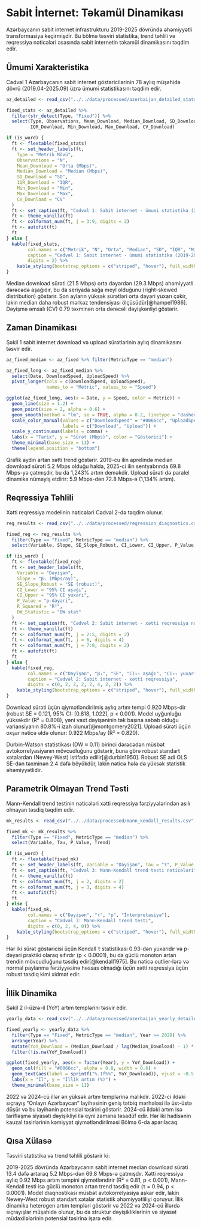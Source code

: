 # Sabit İnternet: Təkamül Dinamikası

Azərbaycanın sabit internet infrastrukturu 2019-2025 dövründə əhəmiyyətli transformasiya keçirmişdir. Bu bölmə təsviri statistika, trend təhlili və reqressiya nəticələri əsasında sabit internetin təkamül dinamikasını təqdim edir.

## Ümumi Xarakteristika

Cədvəl 1 Azərbaycanın sabit internet göstəricilərinin 78 aylıq müşahidə dövrü (2019.04-2025.09) üzrə ümumi statistikasını təqdim edir.

```r
az_detailed <- read_csv("../../data/processed/azerbaijan_detailed_stats.csv", show_col_types = FALSE)

fixed_stats <- az_detailed %>% 
  filter(str_detect(Type, "Fixed")) %>%
  select(Type, Observations, Mean_Download, Median_Download, SD_Download, 
         IQR_Download, Min_Download, Max_Download, CV_Download)

if (is_word) {
  ft <- flextable(fixed_stats)
  ft <- set_header_labels(ft, 
    Type = "Metrik Növü",
    Observations = "N",
    Mean_Download = "Orta (Mbps)",
    Median_Download = "Median (Mbps)", 
    SD_Download = "SD",
    IQR_Download = "IQR",
    Min_Download = "Min",
    Max_Download = "Max",
    CV_Download = "CV"
  )
  ft <- set_caption(ft, "Cədvəl 1: Sabit internet - ümumi statistika (2019-2025)")
  ft <- theme_vanilla(ft)
  ft <- colformat_num(ft, j = 3:9, digits = 2)
  ft <- autofit(ft)
  ft
} else {
  kable(fixed_stats,
        col.names = c("Metrik", "N", "Orta", "Median", "SD", "IQR", "Min", "Max", "CV"),
        caption = "Cədvəl 1: Sabit internet - ümumi statistika (2019-2025)",
        digits = 2) %>%
    kable_styling(bootstrap_options = c("striped", "hover"), full_width = FALSE)
}
```

Median download sürəti (21.5 Mbps) orta dəyərdən (29.3 Mbps) əhəmiyyətli dərəcədə aşağıdır, bu da seriyada sağa meyl olduğunu (right-skewed distribution) göstərir. Son ayların yüksək sürətləri orta dəyəri yuxarı çəkir, lakin median daha robust mərkəz tendensiyası ölçüsüdür[@hampel1986]. Dəyişmə əmsalı (CV) 0.79 təxminən orta dərəcəli dəyişkənliyi göstərir.

## Zaman Dinamikası

Şəkil 1 sabit internet download və upload sürətlərinin aylıq dinamikasını təsvir edir.

```r
az_fixed_median <- az_fixed %>% filter(MetricType == "median")

az_fixed_long <- az_fixed_median %>%
  select(Date, DownloadSpeed, UploadSpeed) %>%
  pivot_longer(cols = c(DownloadSpeed, UploadSpeed),
               names_to = "Metric", values_to = "Speed")

ggplot(az_fixed_long, aes(x = Date, y = Speed, color = Metric)) +
  geom_line(size = 1.2) +
  geom_point(size = 2, alpha = 0.6) +
  geom_smooth(method = "lm", se = TRUE, alpha = 0.2, linetype = "dashed") +
  scale_color_manual(values = c("DownloadSpeed" = "#0066cc", "UploadSpeed" = "#ff6600"),
                     labels = c("Download", "Upload")) +
  scale_y_continuous(labels = comma) +
  labs(x = "Tarix", y = "Sürət (Mbps)", color = "Göstərici") +
  theme_minimal(base_size = 11) +
  theme(legend.position = "bottom")
```

Qrafik aydın artan xətti trend göstərir. 2019-cu ilin aprelində median download sürəti 5.2 Mbps olduğu halda, 2025-ci ilin sentyabrında 69.8 Mbps-yə çatmışdır, bu da 1,243% artım deməkdir. Upload sürəti də paralel dinamika nümayiş etdirir: 5.9 Mbps-dən 72.8 Mbps-ə (1,134% artım).

## Reqressiya Təhlili

Xətti reqressiya modelinin nəticələri Cədvəl 2-də təqdim olunur.

```r
reg_results <- read_csv("../../data/processed/regression_diagnostics.csv", show_col_types = FALSE)

fixed_reg <- reg_results %>% 
  filter(Type == "Fixed", MetricType == "median") %>%
  select(Variable, Slope, SE_Slope_Robust, CI_Lower, CI_Upper, P_Value, R_Squared, DW_Statistic)

if (is_word) {
  ft <- flextable(fixed_reg)
  ft <- set_header_labels(ft,
    Variable = "Dəyişən",
    Slope = "β₁ (Mbps/ay)",
    SE_Slope_Robust = "SE (robust)",
    CI_Lower = "95% CI aşağı",
    CI_Upper = "95% CI yuxarı",
    P_Value = "p-dəyəri",
    R_Squared = "R²",
    DW_Statistic = "DW stat"
  )
  ft <- set_caption(ft, "Cədvəl 2: Sabit internet - xətti reqressiya nəticələri")
  ft <- theme_vanilla(ft)
  ft <- colformat_num(ft, j = 2:5, digits = 2)
  ft <- colformat_num(ft, j = 6, digits = 4)
  ft <- colformat_num(ft, j = 7:8, digits = 2)
  ft <- autofit(ft)
  ft
} else {
  kable(fixed_reg,
        col.names = c("Dəyişən", "β₁", "SE", "CI₉₅ aşağı", "CI₉₅ yuxarı", "p", "R²", "DW"),
        caption = "Cədvəl 2: Sabit internet - xətti reqressiya",
        digits = c(0, 2, 2, 2, 2, 4, 2, 2)) %>%
    kable_styling(bootstrap_options = c("striped", "hover"), full_width = FALSE)
}
```

Download sürəti üçün qiymətləndirilmiş aylıq artım tempi 0.920 Mbps-dir (robust SE = 0.121, 95% CI: [0.818, 1.022], p < 0.001). Model uyğunluğu yüksəkdir (R² = 0.808), yəni vaxt dəyişəninin tək başına səbəb olduğu variansiyanın 80.8%-i izah olunur[@montgomery2021]. Upload sürəti üçün oxşar nəticə əldə olunur: 0.922 Mbps/ay (R² = 0.820).

Durbin-Watson statistikası (DW ≈ 0.11) birinci dərəcədən müsbət avtokorrelyasiyanın mövcudluğunu göstərir, buna görə robust standart xətalardan (Newey-West) istifadə edilir[@durbin1950]. Robust SE adi OLS SE-dən təxminən 2.4 dəfə böyükdür, lakin nəticə hələ də yüksək statistik əhəmiyyətlidir.

## Parametrik Olmayan Trend Təsti

Mann-Kendall trend testinin nəticələri xətti reqressiya fərziyyələrindən asılı olmayan təsdiq təqdim edir.

```r
mk_results <- read_csv("../../data/processed/mann_kendall_results.csv", show_col_types = FALSE)

fixed_mk <- mk_results %>%
  filter(Type == "Fixed", MetricType == "median") %>%
  select(Variable, Tau, P_Value, Trend)

if (is_word) {
  ft <- flextable(fixed_mk)
  ft <- set_header_labels(ft, Variable = "Dəyişən", Tau = "τ", P_Value = "p-dəyəri", Trend = "Trend interpretasiyası")
  ft <- set_caption(ft, "Cədvəl 3: Mann-Kendall trend testi nəticələri")
  ft <- theme_vanilla(ft)
  ft <- colformat_num(ft, j = 2, digits = 2)
  ft <- colformat_num(ft, j = 3, digits = 4)
  ft <- autofit(ft)
  ft
} else {
  kable(fixed_mk,
        col.names = c("Dəyişən", "τ", "p", "İnterpretasiya"),
        caption = "Cədvəl 3: Mann-Kendall trend testi",
        digits = c(0, 2, 4, 0)) %>%
    kable_styling(bootstrap_options = c("striped", "hover"), full_width = FALSE)
}
```

Hər iki sürət göstəricisi üçün Kendall τ statistikası 0.93-dən yuxarıdır və p-dəyəri praktiki olaraq sıfırdır (p < 0.0001), bu da güclü monoton artan trendin mövcudluğunu təsdiq edir[@kendall1975]. Bu nəticə outlier-lərə və normal paylanma fərziyyəsinə həssas olmadığı üçün xətti reqressiya üçün robust təsdiq kimi xidmət edir.

## İllik Dinamika

Şəkil 2 il-üzrə-il (YoY) artım templərini təsvir edir.

```r
yearly_data <- read_csv("../../data/processed/azerbaijan_yearly_detailed.csv", show_col_types = FALSE)

fixed_yearly <- yearly_data %>%
  filter(Type == "Fixed", MetricType == "median", Year >= 2020) %>%
  arrange(Year) %>%
  mutate(YoY_Download = (Median_Download / lag(Median_Download) - 1) * 100) %>%
  filter(!is.na(YoY_Download))

ggplot(fixed_yearly, aes(x = factor(Year), y = YoY_Download)) +
  geom_col(fill = "#0066cc", alpha = 0.8, width = 0.6) +
  geom_text(aes(label = sprintf("%.1f%%", YoY_Download)), vjust = -0.5, size = 4) +
  labs(x = "İl", y = "İllik artım (%)") +
  theme_minimal(base_size = 11)
```

2022 və 2024-cü illər ən yüksək artım templərinə malikdir. 2022-ci ildəki sıçrayış "Onlayn Azərbaycan" layihəsinin geniş tətbiq mərhələsi ilə üst-üstə düşür və bu layihənin potensial təsirini göstərir. 2024-cü ildəki artım isə tarifləşmə siyasəti dəyişikliyi ilə eyni zamana təsadüf edir. Hər iki hadisənin kauzal təsirlərinin kəmiyyət qiymətləndirilməsi Bölmə 6-da aparılacaq.

## Qısa Xülasə

Təsviri statistika və trend təhlili göstərir ki:

2019-2025 dövründə Azərbaycanın sabit internet median download sürəti 13.4 dəfə artaraq 5.2 Mbps-dən 69.8 Mbps-ə çatmışdır. Xətti reqressiya aylıq 0.92 Mbps artım tempini qiymətləndirir (R² = 0.81, p < 0.001), Mann-Kendall testi isə güclü monoton artan trend təsdiq edir (τ = 0.94, p < 0.0001). Model diaqnostikası müsbət avtokorrelyasiya aşkar edir, lakin Newey-West robust standart xətalar statistik əhəmiyyətliliyi qoruyur. İllik dinamika heterogen artım templəri göstərir və 2022 və 2024-cü illərdə sıçrayışlar müşahidə olunur, bu da struktur dəyişikliklərinin və siyasət müdaxilələrinin potensial təsirinə işarə edir.
